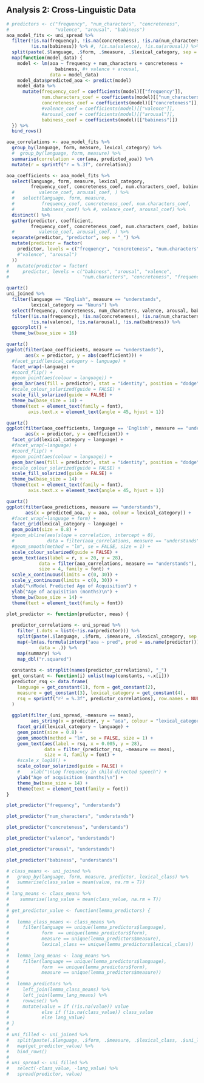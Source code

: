 Analysis 2: Cross-Linguistic Data
---------------------------------

```r
# predictors <- c("frequency", "num_characters", "concreteness",
#                 "valence", "arousal", "babiness")
aoa_model_fits <- uni_spread %>%
  filter(!is.na(frequency), !is.na(concreteness), !is.na(num_characters),
         !is.na(babiness)) %>% #, !is.na(valence), !is.na(arousal)) %>%
  split(paste(.$language, .$form, .$measure, .$lexical_category, sep = "_")) %>%
  map(function(model_data) {
    model <- lm(aoa ~ frequency + num_characters + concreteness + 
                  babiness, #+ valence + arousal,
                data = model_data)
    model_data$predicted_aoa <- predict(model)
    model_data %>%
      mutate(frequency_coef = coefficients(model)[["frequency"]],
             num.characters_coef = coefficients(model)[["num_characters"]],
             concreteness_coef = coefficients(model)[["concreteness"]],
             #valence_coef = coefficients(model)[["valence"]],
             #arousal_coef = coefficients(model)[["arousal"]],
             babiness_coef = coefficients(model)[["babiness"]])
  }) %>%
  bind_rows()

aoa_correlations <- aoa_model_fits %>%
  group_by(language, form, measure, lexical_category) %>%
  #  group_by(language, form, measure) %>%
  summarise(correlation = cor(aoa, predicted_aoa)) %>%
  mutate(r = sprintf("r = %.3f", correlation))

aoa_coefficients <- aoa_model_fits %>%
  select(language, form, measure, lexical_category,
         frequency_coef, concreteness_coef, num.characters_coef, babiness_coef) %>%
  #         valence_coef, arousal_coef, ) %>%
  #   select(language, form, measure,
  #          frequency_coef, concreteness_coef, num.characters_coef,
  #          babiness_coef) %>% #, valence_coef, arousal_coef) %>%
  distinct() %>%
  gather(predictor, coefficient,
         frequency_coef, concreteness_coef, num.characters_coef, babiness_coef) %>%
  #         valence_coef, arousal_coef, ) %>%
  separate(predictor, "predictor", sep = "_") %>%
  mutate(predictor = factor(
    predictor, levels = c("frequency", "concreteness", "num.characters", "babiness")
    #"valence", "arousal")
  ))
#   mutate(predictor = factor(
#     predictor, levels = c("babiness", "arousal", "valence",
#                           "num.characters", "concreteness", "frequency")))
```

```r
quartz()
uni_joined %>%
  filter(language == "English", measure == "understands",
         lexical_category == "Nouns") %>%
  select(frequency, concreteness, num_characters, valence, arousal, babiness) %>%
  filter(!is.na(frequency), !is.na(concreteness), !is.na(num_characters),
         !is.na(valence), !is.na(arousal), !is.na(babiness)) %>%
  ggcorplot() +
  theme_bw(base_size = 16)
```

```r
quartz()
ggplot(filter(aoa_coefficients, measure == "understands"),
       aes(x = predictor, y = abs(coefficient))) +
  #facet_grid(lexical_category ~ language) +
  facet_wrap(~language) +
  #coord_flip() +
  #geom_point(aes(colour = language)) +
  geom_bar(aes(fill = predictor), stat = "identity", position = "dodge") +
  #scale_colour_solarized(guide = FALSE) +
  scale_fill_solarized(guide = FALSE) +
  theme_bw(base_size = 14) +
  theme(text = element_text(family = font),
        axis.text.x = element_text(angle = 45, hjust = 1))
```

```r
quartz()
ggplot(filter(aoa_coefficients, language == 'English', measure == "understands"),
       aes(x = predictor, y = coefficient)) +
  facet_grid(lexical_category ~ language) +
  #facet_wrap(~language) +
  #coord_flip() +
  #geom_point(aes(colour = language)) +
  geom_bar(aes(fill = predictor), stat = "identity", position = "dodge") +
  #scale_colour_solarized(guide = FALSE) +
  scale_fill_solarized(guide = FALSE) +
  theme_bw(base_size = 14) +
  theme(text = element_text(family = font),
        axis.text.x = element_text(angle = 45, hjust = 1))
```

```r
quartz()
ggplot(filter(aoa_predictions, measure == "understands"),
       aes(x = predicted_aoa, y = aoa, colour = lexical_category)) +
  #facet_wrap(~language + form) +
  facet_grid(lexical_category ~ language) +
  geom_point(size = 0.8) +
  #geom_abline(aes(slope = correlation, intercept = 0),
  #            data = filter(aoa_correlations, measure == "understands")) +
  #geom_smooth(method = "lm", se = FALSE, size = 1) +
  scale_colour_solarized(guide = FALSE) +
  geom_text(aes(label = r, x = 20, y = 28),
            data = filter(aoa_correlations, measure == "understands"),
            size = 4, family = font) +
  scale_x_continuous(limits = c(0, 30)) +
  scale_y_continuous(limits = c(0, 30)) +
  xlab("\nModel Predicted Age of Acquisition") +
  ylab("Age of acquisition (months)\n") +
  theme_bw(base_size = 14) +
  theme(text = element_text(family = font))
```

```r
plot_predictor <- function(predictor, meas) {
  
  predictor_correlations <- uni_spread %>%
    filter_(.dots = list(~!is.na(predictor))) %>%
    split(paste(.$language, .$form, .$measure, .$lexical_category, sep = "_")) %>%
    map(~lm(as.formula(interp("aoa ~ pred", pred = as.name(predictor))),
            data = .)) %>%
    map(summary) %>%
    map_dbl("r.squared")
  
  constants <- strsplit(names(predictor_correlations), "_")
  get_constant <- function(i) unlist(map(constants, ~.x[i]))
  predictor_rsq <- data.frame(
    language = get_constant(1), form = get_constant(2),
    measure = get_constant(3), lexical_category = get_constant(4),
    rsq = sprintf("r² = %.3f", predictor_correlations), row.names = NULL
  )
  
  ggplot(filter_(uni_spread, ~measure == meas),
         aes_string(x = predictor, y = "aoa", colour = "lexical_category")) +
    facet_grid(lexical_category ~ language) +
    geom_point(size = 0.8) +
    geom_smooth(method = "lm", se = FALSE, size = 1) +
    geom_text(aes(label = rsq, x = 0.005, y = 28),
              data = filter_(predictor_rsq, ~measure == meas),
              size = 4, family = font) +
    #scale_x_log10() +
    scale_colour_solarized(guide = FALSE) +
    #    xlab("\nLog frequency in child-directed speech") +
    ylab("Age of acquisition (months)\n") +
    theme_bw(base_size = 14) +
    theme(text = element_text(family = font))
}
```

```r
plot_predictor("frequency", "understands")
```

```r
plot_predictor("num_characters", "understands")
```

```r
plot_predictor("concreteness", "understands")
```

```r
plot_predictor("valence", "understands")
```

```r
plot_predictor("arousal", "understands")
```

```r
plot_predictor("babiness", "understands")
```

```r
# class_means <- uni_joined %>%
#   group_by(language, form, measure, predictor, lexical_class) %>%
#   summarise(class_value = mean(value, na.rm = T))
# 
# lang_means <- class_means %>%
#    summarise(lang_value = mean(class_value, na.rm = T))
# 
# get_predictor_value <- function(lemma_predictors) {
#   
#   lemma_class_means <- class_means %>%
#     filter(language == unique(lemma_predictors$language),
#            form  == unique(lemma_predictors$form), 
#            measure == unique(lemma_predictors$measure),
#            lexical_class == unique(lemma_predictors$lexical_class))
#   
#   lemma_lang_means <- lang_means %>%
#     filter(language == unique(lemma_predictors$language),
#            form  == unique(lemma_predictors$form), 
#            measure == unique(lemma_predictors$measure))
#   
#   lemma_predictors %>%
#     left_join(lemma_class_means) %>%
#     left_join(lemma_lang_means) %>%
#     rowwise() %>%
#     mutate(value = if (!is.na(value)) value
#            else if (!is.na(class_value)) class_value
#            else lang_value)
# }
# 
# uni_filled <- uni_joined %>%
#   split(paste(.$language, .$form, .$measure, .$lexical_class, .$uni_lemma, sep = "_")) %>%
#   map(get_predictor_value) %>%
#   bind_rows()
# 
# uni_spread <- uni_filled %>%
#   select(-class_value, -lang_value) %>%
#   spread(predictor, value)
```
